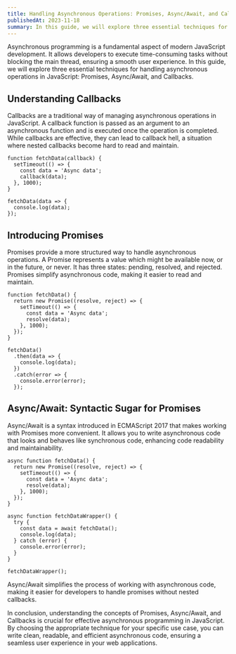 ```yaml
---
title: Handling Asynchronous Operations: Promises, Async/Await, and Callbacks in JavaScript
publishedAt: 2023-11-18
summary: In this guide, we will explore three essential techniques for handling asynchronous operations in JavaScript: Promises, Async/Await, and Callbacks.
---
```

Asynchronous programming is a fundamental aspect of modern JavaScript development. It allows developers to execute time-consuming tasks without blocking the main thread, ensuring a smooth user experience. In this guide, we will explore three essential techniques for handling asynchronous operations in JavaScript: Promises, Async/Await, and Callbacks.

## Understanding Callbacks

Callbacks are a traditional way of managing asynchronous operations in JavaScript. A callback function is passed as an argument to an asynchronous function and is executed once the operation is completed. While callbacks are effective, they can lead to callback hell, a situation where nested callbacks become hard to read and maintain.

```tsx
function fetchData(callback) {
  setTimeout(() => {
    const data = 'Async data';
    callback(data);
  }, 1000);
}

fetchData(data => {
  console.log(data);
});
```

## Introducing Promises

Promises provide a more structured way to handle asynchronous operations. A Promise represents a value which might be available now, or in the future, or never. It has three states: pending, resolved, and rejected. Promises simplify asynchronous code, making it easier to read and maintain.

```tsx
function fetchData() {
  return new Promise((resolve, reject) => {
    setTimeout(() => {
      const data = 'Async data';
      resolve(data);
    }, 1000);
  });
}

fetchData()
  .then(data => {
    console.log(data);
  })
  .catch(error => {
    console.error(error);
  });
```

## Async/Await: Syntactic Sugar for Promises

Async/Await is a syntax introduced in ECMAScript 2017 that makes working with Promises more convenient. It allows you to write asynchronous code that looks and behaves like synchronous code, enhancing code readability and maintainability.

```tsx
async function fetchData() {
  return new Promise((resolve, reject) => {
    setTimeout(() => {
      const data = 'Async data';
      resolve(data);
    }, 1000);
  });
}

async function fetchDataWrapper() {
  try {
    const data = await fetchData();
    console.log(data);
  } catch (error) {
    console.error(error);
  }
}

fetchDataWrapper();

```

Async/Await simplifies the process of working with asynchronous code, making it easier for developers to handle promises without nested callbacks.

In conclusion, understanding the concepts of Promises, Async/Await, and Callbacks is crucial for effective asynchronous programming in JavaScript. By choosing the appropriate technique for your specific use case, you can write clean, readable, and efficient asynchronous code, ensuring a seamless user experience in your web applications.